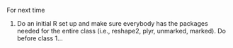 
For next time

1. Do an initial R set up and make sure
everybody has the packages needed for the 
entire class (i.e., reshape2, plyr, unmarked,
marked). Do before class 1...